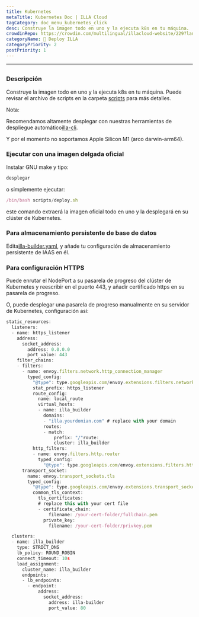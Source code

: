 ```yaml
---
title: Kubernetes
metaTitle: Kubernetes Doc | ILLA Cloud
tagCategory: doc_menu_kubernetes_click
desc: Construye la imagen todo en uno y la ejecuta k8s en tu máquina.
crowdinRepo: https://crowdin.com/multilingual/illacloud-website/229?languages=es&filter=basic&value=0
categoryName: 👷 Deploy ILLA
categoryPriority: 2
postPriority: 1
---
```


* * *

## <h2 hidden>Kubernetes</h2>

### Descripción

Construye la imagen todo en uno y la ejecuta k8s en tu máquina. Puede revisar el archivo de scripts en la carpeta [scripts](https://github.com/illacloud/deploy-illa-manually/blob/main/kubernetes/scripts) para más detalles.

Nota:

Recomendamos altamente desplegar con nuestras herramientas de despliegue automático[illa-cli](https://github.com/illacloud/illa).

Y por el momento no soportamos Apple Silicon M1 (arco darwin-arm64).

### Ejecutar con una imagen delgada oficial

Instalar GNU make y tipo:

```jsx
desplegar
```

o simplemente ejecutar:

```jsx
/bin/bash scripts/deploy.sh
```

este comando extraerá la imagen oficial todo en uno y la desplegará en su clúster de Kubernetes.

### Para almacenamiento persistente de base de datos

Edita[illa-builder.yaml](https://github.com/illacloud/deploy-illa-manually/blob/main/kubernetes/illa-builder.yaml), y añade tu configuración de almacenamiento persistente de IAAS en él.

### Para configuración HTTPS

Puede enrutar el NodePort a su pasarela de progreso del clúster de Kubernetes y reescribir en el puerto 443, y añadir certificado https en su pasarela de progreso.

O, puede desplegar una pasarela de progreso manualmente en su servidor de Kubernetes, configuración así:

```jsx
static_resources:
  listeners:
  - name: https_listener
    address:
      socket_address:
        address: 0.0.0.0
        port_value: 443
    filter_chains:
    - filters:
      - name: envoy.filters.network.http_connection_manager
        typed_config:
          "@type": type.googleapis.com/envoy.extensions.filters.network.http_connection_manager.v3.HttpConnectionManager
          stat_prefix: https_listener
          route_config:
            name: local_route
            virtual_hosts:
            - name: illa_builder
              domains:
              - "illa.yourdomian.com" # replace with your domain
              routes:
              - match:
                  prefix: "/"route:
                  cluster: illa_builder
          http_filters:
          - name: envoy.filters.http.router
            typed_config:
              "@type": type.googleapis.com/envoy.extensions.filters.http.router.v3.Router
      transport_socket:
        name: envoy.transport_sockets.tls
        typed_config:
          "@type": type.googleapis.com/envoy.extensions.transport_sockets.tls.v3.DownstreamTlsContext
          common_tls_context:
            tls_certificates:
            # replace this with your cert file
            - certificate_chain:
                filename: /your-cert-folder/fullchain.pem
              private_key:
                filename: /your-cert-folder/privkey.pem

  clusters:
  - name: illa_builder
    type: STRICT_DNS
    lb_policy: ROUND_ROBIN
    connect_timeout: 10s
    load_assignment:
      cluster_name: illa_builder
      endpoints:
      - lb_endpoints:
        - endpoint:
            address:
              socket_address:
                address: illa-builder
                port_value: 80
```
